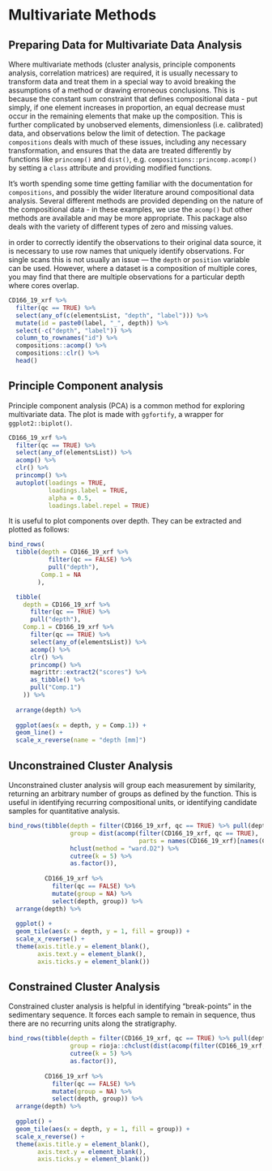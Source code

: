 # Multivariate Methods

## Preparing Data for Multivariate Data Analysis
Where multivariate methods (cluster analysis, principle components analysis, correlation matrices) are required, it is usually necessary to transform data and treat them in a special way to avoid breaking the assumptions of a method or drawing erroneous conclusions. This is because the constant sum constraint that defines compositional data - put simply, if one element increases in proportion, an equal decrease must occur in the remaining elements that make up the composition. This is further complicated by unobserved elements, dimensionless (i.e. calibrated) data, and observations below the limit of detection. The package `compositions` deals with much of these issues, including any necessary transformation, and ensures that the data are treated differently by functions like `princomp()` and `dist()`, e.g. `compositions::princomp.acomp()` by setting a `class` attribute and providing modified functions. 

It's worth spending some time getting familiar with the documentation for `compositions`, and possibly the wider literature around compositional data analysis. Several different methods are provided depending on the nature of the compositional data - in these examples, we use the `acomp()` but other methods are available and may be more appropriate. This package also deals with the variety of different types of zero and missing values. 

in order to correctly identify the observations to their original data source, it is necessary to use row names that uniquely identify observations. For single scans this is not usually an issue --- the `depth` or `position` variable can be used. However, where a dataset is a composition of multiple cores, you may find that there are multiple observations for a particular depth where cores overlap.

```r
CD166_19_xrf %>%
  filter(qc == TRUE) %>%
  select(any_of(c(elementsList, "depth", "label"))) %>%
  mutate(id = paste0(label, "_", depth)) %>%
  select(-c("depth", "label")) %>%
  column_to_rownames("id") %>%
  compositions::acomp() %>%
  compositions::clr() %>%
  head()
```

## Principle Component analysis

Principle component analysis (PCA) is a common method for exploring multivariate data. The plot is made with `ggfortify`, a wrapper for `ggplot2::biplot()`. 

```r
CD166_19_xrf %>%
  filter(qc == TRUE) %>%
  select(any_of(elementsList)) %>%
  acomp() %>%
  clr() %>%
  princomp() %>%
  autoplot(loadings = TRUE, 
           loadings.label = TRUE,
           alpha = 0.5,
           loadings.label.repel = TRUE)
```

It is useful to plot components over depth. They can be extracted and plotted as follows:

```r
bind_rows(
  tibble(depth = CD166_19_xrf %>%
           filter(qc == FALSE) %>%
           pull("depth"),
         Comp.1 = NA
        ),

  tibble(
    depth = CD166_19_xrf %>%
      filter(qc == TRUE) %>%
      pull("depth"),
    Comp.1 = CD166_19_xrf %>%
      filter(qc == TRUE) %>%
      select(any_of(elementsList)) %>%
      acomp() %>%
      clr() %>%
      princomp() %>%
      magrittr::extract2("scores") %>%
      as_tibble() %>%
      pull("Comp.1")
    )) %>%
  
  arrange(depth) %>%
  
  ggplot(aes(x = depth, y = Comp.1)) +
  geom_line() + 
  scale_x_reverse(name = "depth [mm]")
```

## Unconstrained Cluster Analysis
Unconstrained cluster analysis will group each measurement by similarity, returning an arbitrary number of groups as defined by the function. This is useful in identifying recurring compositional units, or identifying candidate samples for quantitative analysis. 

```r
bind_rows(tibble(depth = filter(CD166_19_xrf, qc == TRUE) %>% pull(depth),
                 group = dist(acomp(filter(CD166_19_xrf, qc == TRUE), 
                                    parts = names(CD166_19_xrf)[names(CD166_19_xrf) %in% elementsList])$clr) %>%
                 hclust(method = "ward.D2") %>%
                 cutree(k = 5) %>%
                 as.factor()), 
          
          CD166_19_xrf %>%
            filter(qc == FALSE) %>%
            mutate(group = NA) %>%
            select(depth, group)) %>%
  arrange(depth) %>%
  
  ggplot() + 
  geom_tile(aes(x = depth, y = 1, fill = group)) +
  scale_x_reverse() +
  theme(axis.title.y = element_blank(),
        axis.text.y = element_blank(),
        axis.ticks.y = element_blank())
```

## Constrained Cluster Analysis

Constrained cluster analysis is helpful in identifying "break-points" in the sedimentary sequence. It forces each sample to remain in sequence, thus there are no recurring units along the stratigraphy. 

```r
bind_rows(tibble(depth = filter(CD166_19_xrf, qc == TRUE) %>% pull(depth),
                 group = rioja::chclust(dist(acomp(filter(CD166_19_xrf, qc == TRUE), parts = names(CD166_19_xrf)[names(CD166_19_xrf) %in% elementsList])$clr)) %>%
                 cutree(k = 5) %>%
                 as.factor()), 
          
          CD166_19_xrf %>%
            filter(qc == FALSE) %>%
            mutate(group = NA) %>%
            select(depth, group)) %>%
  arrange(depth) %>%
  
  ggplot() + 
  geom_tile(aes(x = depth, y = 1, fill = group)) +
  scale_x_reverse() +
  theme(axis.title.y = element_blank(),
        axis.text.y = element_blank(),
        axis.ticks.y = element_blank())
```
